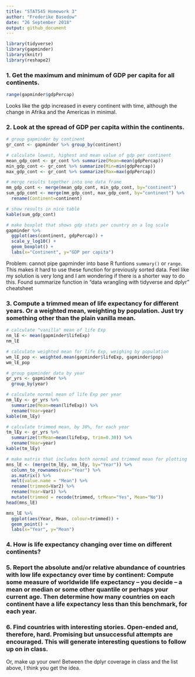 ```yaml
---
title: "STAT545 Homework 3"
author: "Frederike Basedow"
date: "26 September 2018"
output: github_document
---
```


```r
library(tidyverse)
library(gapminder)
library(knitr)
library(reshape2)
```

### 1. Get the maximum and minimum of GDP per capita for all continents.

```r
range(gapminder$gdpPercap)
```
Looks like the gdp increased in every continent with time, although the change in Afrika and the Americas in minimal.


### 2. Look at the spread of GDP per capita within the continents.

```r
# group gapminder by continent
gr_cont <- gapminder %>% group_by(continent)

# calculate lowest, highest and mean value of gdp per continent
mean_gdp_cont <- gr_cont %>% summarize(Mean=mean(gdpPercap))
min_gdp_cont <- gr_cont %>% summarize(Min=min(gdpPercap))
max_gdp_cont <- gr_cont %>% summarize(Max=max(gdpPercap))

# merge results together into one data frame
mm_gdp_cont <- merge(mean_gdp_cont, min_gdp_cont, by="continent")
sum_gdp_cont <- merge(mm_gdp_cont, max_gdp_cont, by="continent") %>% 
  rename(Continent=continent)

# show results in nice table
kable(sum_gdp_cont)

# make boxplot that shows gdp stats per country on a log scale
gapminder %>%  
  ggplot(aes(continent, gdpPercap)) +
  scale_y_log10() +
  geom_boxplot() +
  labs(x="Continent", y="GDP per capita")
```

Problem: cannot pipe gapminder into base R funtions `summary()` or `range`. This makes it hard to use these function for previously sorted data. Feel like my solution is very long and I am wondering if there is a shorter way to do this. Found summarize function in "data wrangling with tidyverse and dplyr" cheatsheet


### 3. Compute a trimmed mean of life expectancy for different years. Or a weighted mean, weighting by population. Just try something other than the plain vanilla mean.

```r
# calculate "vanilla" mean of life Exp
nm_lE <- mean(gapminder$lifeExp)
nm_lE

# calculate weighted mean for life Exp, weighing by population
wm_lE_pop <- weighted.mean(gapminder$lifeExp, gapminder$pop)
wm_lE_pop

# group gapminder data by year
gr_yrs <- gapminder %>% 
  group_by(year)

# calculate normal mean of life Exp per year
nm_lEy <- gr_yrs %>% 
  summarize(Mean=mean(lifeExp)) %>% 
  rename(Year=year)
kable(nm_lEy)

# calculate trimmed mean, by 30%, for each year
tm_lEy <- gr_yrs %>% 
  summarize(trMean=mean(lifeExp, trim=0.30)) %>% 
  rename(Year=year)
kable(tm_lEy)

# make matrix that includes both normal and trimmed mean for plotting
mns_lE <- (merge(tm_lEy, nm_lEy, by="Year")) %>% 
  column_to_rownames(var="Year") %>% 
  as.matrix() %>% 
  melt(value.name = "Mean") %>% 
  rename(trimmed=Var2) %>% 
  rename(Year=Var1) %>% 
  mutate(trimmed = recode(trimmed, trMean="Yes", Mean="No"))
head(mns_lE)

mns_lE %>% 
  ggplot(aes(Year, Mean, colour=trimmed)) +
  geom_point() +
  labs(x="Year", y="Mean")
```


### 4. How is life expectancy changing over time on different continents?

### 5. Report the absolute and/or relative abundance of countries with low life expectancy over time by continent: Compute some measure of worldwide life expectancy – you decide – a mean or median or some other quantile or perhaps your current age. Then determine how many countries on each continent have a life expectancy less than this benchmark, for each year.

### 6. Find countries with interesting stories. Open-ended and, therefore, hard. Promising but unsuccessful attempts are encouraged. This will generate interesting questions to follow up on in class.

Or, make up your own! Between the dplyr coverage in class and the list above, I think you get the idea.